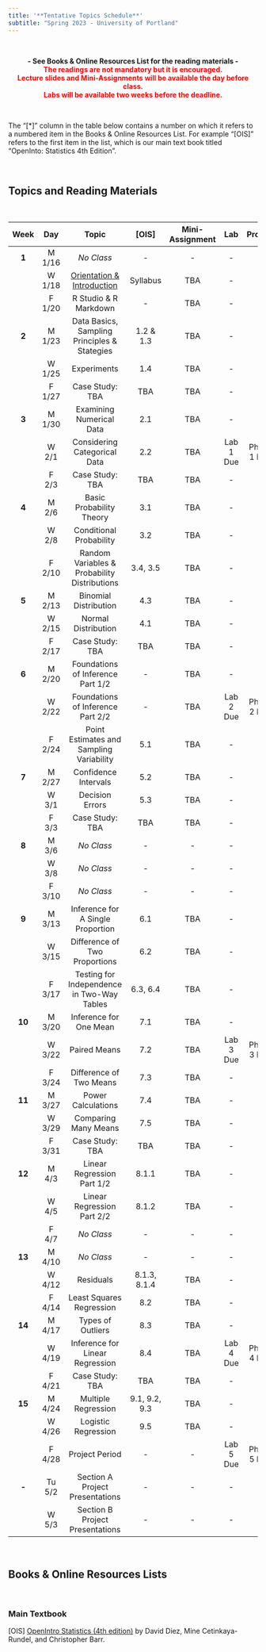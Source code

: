 ---
title: '**Tentative Topics Schedule**'
subtitle: "Spring 2023 - University of Portland"
---

<br>

<center>**- See Books & Online Resources List for the reading materials -**</center>
<center><span style="color:red">**The readings are not mandatory but it is encouraged.**</span></center>
<center><span style="color:red">**Lecture slides and Mini-Assignments will be available the day before class.**</span></center>
<center><span style="color:red">**Labs will be available two weeks before the deadline.**</span></center>

<br>

The “[\*]” column in the table below contains a number on which it refers to a numbered item in the Books & Online Resources List. For example “[OIS]” refers to the first item in the list, which is our main text book titled “OpenInto: Statistics 4th Edition”.

<br>

## **Topics and Reading Materials**

<br>

| **Week** | **Day** |                   **Topic**                   |   **[OIS]**   | **Mini-Assignment** |  **Lab**  | **Project** |
|:--------:|:-------:|:---------------------------------------------:|:-------------:|:-------------------:|:---------:|:-----------:|
|   **1**  |  M 1/16 |                   _No Class_                  |       -       |          -          |     -     |      -      |
|          |  W 1/18 |          [Orientation \& Introduction](lectures/1-orientation-and-introduction.html){target="_blank"}          |       Syllabus       |         TBA         |     -     |      -      |
|          |  F 1/20 |             R Studio \& R Markdown            |       -       |         TBA         |     -     |      -      |
|   **2**  |  M 1/23 | Data Basics, Sampling Principles \& Stategies |   1.2 \& 1.3  |         TBA         |     -     |      -      |
|          |  W 1/25 |                  Experiments                  |      1.4      |         TBA         |     -     |      -      |
|          |  F 1/27 |                Case Study: TBA                |      TBA      |         TBA         |     -     |      -      |
|   **3**  |  M 1/30 |            Examining Numerical Data           |      2.1      |         TBA         |     -     |      -      |
|          |  W 2/1  |          Considering Categorical Data         |      2.2      |         TBA         | Lab 1 Due | Phase 1 Due |
|          |  F 2/3  |                Case Study: TBA                |      TBA      |         TBA         |     -     |      -      |
|   **4**  |  M 2/6  |            Basic Probability Theory           |      3.1      |         TBA         |     -     |      -      |
|          |  W 2/8  |            Conditional Probability            |      3.2      |         TBA         |     -     |      -      |
|          |  F 2/10 | Random Variables \& Probability Distributions |    3.4, 3.5   |         TBA         |     -     |      -      |
|   **5**  |  M 2/13 |             Binomial Distribution             |      4.3      |         TBA         |     -     |      -      |
|          |  W 2/15 |              Normal Distribution              |      4.1      |         TBA         |     -     |      -      |
|          |  F 2/17 |                Case Study: TBA                |      TBA      |         TBA         |     -     |      -      |
|   **6**  |  M 2/20 |       Foundations of Inference Part 1/2       |       -       |         TBA         |     -     |      -      |
|          |  W 2/22 |       Foundations of Inference Part 2/2       |       -       |         TBA         | Lab 2 Due | Phase 2 Due |
|          |  F 2/24 |    Point Estimates and Sampling Variability   |      5.1      |         TBA         |     -     |      -      |
|   **7**  |  M 2/27 |              Confidence Intervals             |      5.2      |         TBA         |     -     |      -      |
|          |  W 3/1  |                Decision Errors                |      5.3      |         TBA         |     -     |      -      |
|          |  F 3/3  |                Case Study: TBA                |      TBA      |         TBA         |     -     |      -      |
|   **8**  |  M 3/6  |                   _No Class_                  |       -       |          -          |     -     |      -      |
|          |  W 3/8  |                   _No Class_                  |       -       |          -          |     -     |      -      |
|          |  F 3/10 |                   _No Class_                  |       -       |          -          |     -     |      -      |
|   **9**  |  M 3/13 |       Inference for A Single Proportion       |      6.1      |         TBA         |     -     |      -      |
|          |  W 3/15 |         Difference of Two Proportions         |      6.2      |         TBA         |     -     |      -      |
|          |  F 3/17 |   Testing for Independence in Two-Way Tables  |    6.3, 6.4   |         TBA         |     -     |      -      |
|  **10**  |  M 3/20 |             Inference for One Mean            |      7.1      |         TBA         |     -     |      -      |
|          |  W 3/22 |                  Paired Means                 |      7.2      |         TBA         | Lab 3 Due | Phase 3 Due |
|          |  F 3/24 |            Difference of Two Means            |      7.3      |         TBA         |     -     |      -      |
|  **11**  |  M 3/27 |               Power Calculations              |      7.4      |         TBA         |     -     |      -      |
|          |  W 3/29 |              Comparing Many Means             |      7.5      |         TBA         |     -     |      -      |
|          |  F 3/31 |                Case Study: TBA                |      TBA      |         TBA         |     -     |      -      |
|  **12**  |  M 4/3  |           Linear Regression Part 1/2          |     8.1.1     |         TBA         |     -     |      -      |
|          |  W 4/5  |           Linear Regression Part 2/2          |     8.1.2     |         TBA         |     -     |      -      |
|          |  F 4/7  |                   _No Class_                  |       -       |          -          |     -     |      -      |
|  **13**  |  M 4/10 |                   _No Class_                  |       -       |          -          |     -     |      -      |
|          |  W 4/12 |                   Residuals                   |  8.1.3, 8.1.4 |         TBA         |     -     |      -      |
|          |  F 4/14 |            Least Squares Regression           |      8.2      |         TBA         |     -     |      -      |
|  **14**  |  M 4/17 |               Types of Outliers               |      8.3      |         TBA         |     -     |      -      |
|          |  W 4/19 |        Inference for Linear Regression        |      8.4      |         TBA         | Lab 4 Due | Phase 4 Due |
|          |  F 4/21 |                Case Study: TBA                |      TBA      |         TBA         |     -     |      -      |
|  **15**  |  M 4/24 |              Multiple Regression              | 9.1, 9.2, 9.3 |         TBA         |     -     |      -      |
|          |  W 4/26 |              Logistic Regression              |      9.5      |         TBA         |     -     |      -      |
|          |  F 4/28 |                 Project Period                |       -       |          -          | Lab 5 Due | Phase 5 Due |
|   **-**  |  Tu 5/2 |        Section A Project Presentations        |       -       |          -          |     -     |      -      |
|          |  W 5/3  |        Section B Project Presentations        |       -       |          -          |     -     |      -      |

<br>

## **Books & Online Resources Lists**

<br>

### Main Textbook

[OIS]   [OpenIntro Statistics (4th edition)](https://www.openintro.org/book/os/){target="_blank"} by David Diez, Mine Cetinkaya-Rundel, and Christopher Barr.
